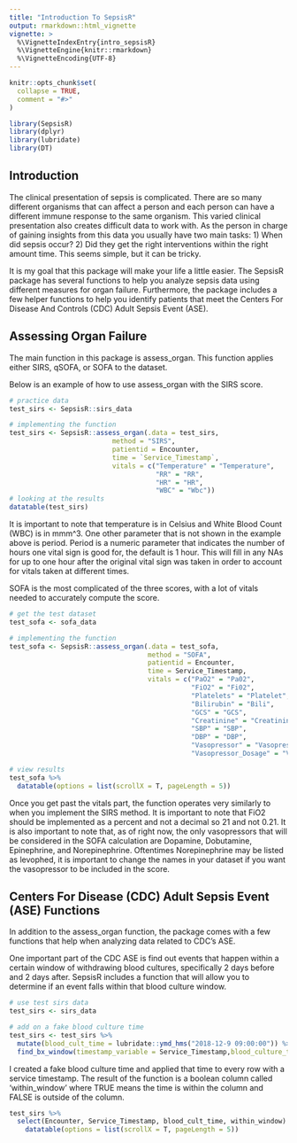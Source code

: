 ```yaml
---
title: "Introduction To SepsisR"
output: rmarkdown::html_vignette
vignette: >
  %\VignetteIndexEntry{intro_sepsisR}
  %\VignetteEngine{knitr::rmarkdown}
  %\VignetteEncoding{UTF-8}
---
```


```r
knitr::opts_chunk$set(
  collapse = TRUE,
  comment = "#>"
)
```

```r
library(SepsisR)
library(dplyr)
library(lubridate)
library(DT)
```

## Introduction

The clinical presentation of sepsis is complicated. There are so many different organisms that can affect a person and each person can have a different immune response to the same organism. This varied clinical presentation also creates difficult data to work with. As the person in charge of gaining insights from this data you usually have two main tasks: 1) When did sepsis occur? 2) Did they get the right interventions within the right amount time. This seems simple, but it can be tricky. 

It is my goal that this package will make your life a little easier. The SepsisR package has several functions to help you analyze sepsis data using different measures for organ failure. Furthermore, the package includes a few helper functions to help you identify patients that meet the Centers For Disease And Controls (CDC) Adult Sepsis Event (ASE). 

## Assessing Organ Failure

The main function in this package is assess_organ. This function applies either SIRS, qSOFA, or SOFA to the dataset. 

Below is an example of how to use assess_organ with the SIRS score.

```r
# practice data
test_sirs <- SepsisR::sirs_data

# implementing the function
test_sirs <- SepsisR::assess_organ(.data = test_sirs,
                          method = "SIRS",
                          patientid = Encounter,
                          time = `Service_Timestamp`,
                          vitals = c("Temperature" = "Temperature",
                                     "RR" = "RR",
                                     "HR" = "HR",
                                     "WBC" = "Wbc"))
# looking at the results
datatable(test_sirs)
```

It is important to note that temperature is in Celsius and White Blood Count (WBC) is in mmm^3. One other parameter that is not shown in the example above is period. Period is a numeric parameter that indicates the number of hours one vital sign is good for, the default is 1 hour. This will fill in any NAs for up to one hour after the original vital sign was taken in order to account for vitals taken at different times. 

SOFA is the most complicated of the three scores, with a lot of vitals needed to accurately compute the score. 

```r

# get the test dataset
test_sofa <- sofa_data

# implementing the function
test_sofa <- SepsisR::assess_organ(.data = test_sofa,
                                   method = "SOFA",
                                   patientid = Encounter,
                                   time = Service_Timestamp,
                                   vitals = c("PaO2" = "Pa02",
                                              "FiO2" = "Fi02",
                                              "Platelets" = "Platelet",
                                              "Bilirubin" = "Bili",
                                              "GCS" = "GCS",
                                              "Creatinine" = "Creatinine",
                                              "SBP" = "SBP",
                                              "DBP" = "DBP",
                                              "Vasopressor" = "Vasopressor",
                                              "Vasopressor_Dosage" = "Vasopressor Dosage"))

# view results
test_sofa %>%
  datatable(options = list(scrollX = T, pageLength = 5))
```

Once you get past the vitals part, the function operates very similarly to when you implement the SIRS method. It is important to note that FiO2 should be implemented as a percent and not a decimal so 21 and not 0.21. It is also important to note that, as of right now, the only vasopressors that will be considered in the SOFA calculation are Dopamine, Dobutamine, Epinephrine, and Norepinephrine. Oftentimes Norepinephrine may be listed as levophed, it is important to change the names in your dataset if you want the vasopressor to be included in the score. 

## Centers For Disease (CDC) Adult Sepsis Event (ASE) Functions

In addition to the assess_organ function, the package comes with a few functions that help when analyzing data related to CDC's ASE. 

One important part of the CDC ASE is find out events that happen within a certain window of withdrawing blood cultures, specifically 2 days before and 2 days after. SepsisR includes a function that will allow you to determine if an event falls within that blood culture window. 

```r

# use test sirs data
test_sirs <- sirs_data

# add on a fake blood culture time
test_sirs <- test_sirs %>%
  mutate(blood_cult_time = lubridate::ymd_hms("2018-12-9 09:00:00")) %>%
  find_bx_window(timestamp_variable = Service_Timestamp,blood_culture_time = blood_cult_time)
```

I created a fake blood culture time and applied that time to every row with a service timestamp. The result of the function is a boolean column called 'within_window' where TRUE means the time is within the column and FALSE is outside of the column. 

```r
test_sirs %>%
  select(Encounter, Service_Timestamp, blood_cult_time, within_window) %>%
    datatable(options = list(scrollX = T, pageLength = 5))
```

